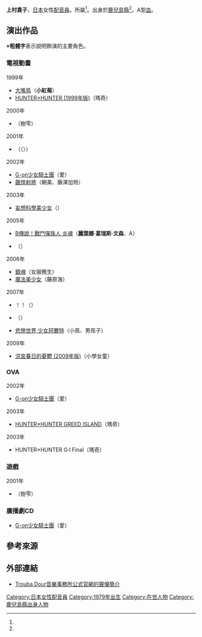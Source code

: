 {{multiple issues|
{{blpsources|time=2016-07-23T09:34:37+00:00}}
{{Notability Unreferenced|time=2016-07-23T09:34:37+00:00}}
}}
{{noteTA|G1=Anime}}
{{配音員
|姓名= 上村貴子
|圖片= 
|尺寸= 
|替代= 
|簡介= 
|本名= 
|外文名= 
|外文= 
|羅馬拼音= 
|英文名= 
|暱稱= 
|藝名= 
|國籍= 
|籍貫= 
|出生地= 
|出身地= {{JPN}}[[鹿兒島縣|鹿兒島縣]]
|死歿地= 
|出生名= 
|生年= 1979
|生月= 12 
|生日= 3
|歿年= 
|歿月= 
|歿日= 
|血型= A型
|配演語言= 
|教育程度= 
|母校= 
|所屬= {{link-ja|Trouba Dour音樂事務所|トルバドール音楽事務所}}
|宗教信仰= 
|配偶= 
|活躍年代= 
|出道作= 
|代表作= 瑪奇（[[HUNTER×HUNTER|HUNTER×HUNTER]]）<br />愛（[[G-on少女騎士團|G-on少女騎士團]]）<br />小紅莓（[[大嘴鳥_(動畫)|大嘴鳥]]）<br />麗葉娜·葛瑞斯·文森<br />（[[B傳說！戰鬥彈珠人|B傳說！戰鬥彈珠人 炎魂]]）<br />樹雫（{{link-ja|無敵王|無敵王トライゼノン}}）
|網站= 
|其他= 
|module= {{Japanese|embed=yes|上村 貴子|うえむら たかこ|Uemura Takako}}
}}
'''上村貴子'''{{BD|1979年<ref>《Talent Data Bank 2010》，第772項，株式會社Talent Data Bank，2010年 ISBN 978-4990457112</ref>|12月3日<ref name="trouba-pro">{{Cite web|publisher={{link-ja|Trouba Dour音樂事務所|トルバドール音楽事務所}}|work=|url=http://troubadour.boo.jp/blog/225|title=Trouba Dour音樂事務所公式官網的聲優簡介|accessdate=2017-11-11|language=ja|archive-url=https://web.archive.org/web/20171111100228/http://troubadour.boo.jp/blog/225|archive-date=2017-11-11|dead-url=yes}}</ref>||}}，[[日本|日本]]女性[[配音員|配音員]]。{{link-ja|Trouba Dour音樂事務所|トルバドール音楽事務所}}所屬<ref name="trouba-pro" />。出身於[[鹿兒島縣|鹿兒島縣]]<ref name="trouba-pro" />。A型[[血型|血]]。

== 演出作品 ==
※'''粗體字'''表示說明飾演的主要角色。
=== 電視動畫 ===
; 1999年
* [[大嘴鳥_(動畫)|大嘴鳥]]（'''小紅莓'''）
* [[HUNTER×HUNTER|HUNTER×HUNTER (1999年版)]]（瑪奇）
; 2000年
* {{link-ja|無敵王|無敵王トライゼノン}}（樹雫）
; 2001年
* {{link-ja|仰天人間|仰天人間バトシーラー}}（{{lang|ja|ジャリエード}}〈{{lang|ja|ジュリエーコ}}〉）
; 2002年
* [[G-on少女騎士團|G-on少女騎士團]]（愛）
* [[HUNGRY_HEART_野驁射手|飆悍射將]]（朝美、藤澤加玲）
; 2003年
* [[妄想科學美少女|妄想科學美少女]]（{{lang|ja|サチコ}}）
; 2005年
* [[B傳說！戰鬥彈珠人|B傳說！戰鬥彈珠人 炎魂]]（'''麗葉娜·葛瑞斯·文森'''、{{lang|ja|スリーにゃみーごズ}}A）
* {{link-ja|萌趣趣|モンチッチ}}（{{lang|ja|マイチッチちゃん}}）
; 2006年
* [[銀魂|銀魂]]（女服務生）
* [[魔法美少女|魔法美少女]]（藤原海）
; 2007年
* {{lang|ja|スイスイ}}！{{lang|ja|フィジー}}！（{{lang|ja|カーラ}}）
* {{link-ja|莉卡娃娃#動畫|リカちゃん#アニメ|人偶娃娃莉卡}}（{{lang|ja|ななみちゃん}}）
* [[悲慘世界_少女珂賽特|悲慘世界 少女珂賽特]]（小孩、男孩子）
; 2009年
* [[涼宮春日的憂鬱|涼宮春日的憂鬱 (2009年版)]]（小學女童）

=== OVA ===
; 2002年
* [[G-on少女騎士團|G-on少女騎士團]]（愛）
; 2003年
* [[HUNTER×HUNTER|HUNTER×HUNTER GREED ISLAND]]（瑪奇）
; 2003年
* HUNTER×HUNTER G·I Final（瑪奇）

=== 遊戲 ===
; 2001年
* {{link-ja|無敵王|無敵王トライゼノン}}（樹雫）

=== 廣播劇CD ===
* [[G-on少女騎士團|G-on少女騎士團]]（愛）

== 參考來源 ==
{{reflist}}

== 外部連結 ==
* [https://web.archive.org/web/20171111100228/http://troubadour.boo.jp/blog/225 Trouba Dour音樂事務所公式官網的聲優簡介] {{ja icon}}

{{DEFAULTSORT:Uemura Takako}}
[[Category:日本女性配音員|Category:日本女性配音員]]
[[Category:1979年出生|Category:1979年出生]]
[[Category:在世人物|Category:在世人物]]
[[Category:鹿兒島縣出身人物|Category:鹿兒島縣出身人物]]